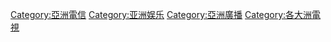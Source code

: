 [[Category:亞洲電信|Category:亞洲電信]]
[[Category:亚洲娱乐|Category:亚洲娱乐]]
[[Category:亞洲廣播|Category:亞洲廣播]]
[[Category:各大洲電視|Category:各大洲電視]]